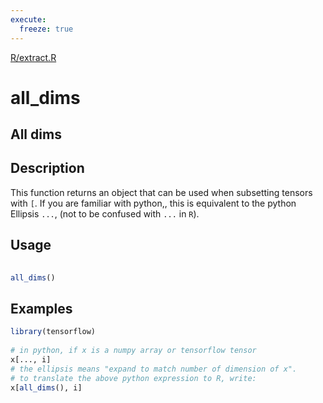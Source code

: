 ```yaml
---
execute:
  freeze: true
---
```


[R/extract.R](https://github.com/rstudio/tensorflow//blob/main/R/extract.R#L263) 

# all_dims

## All dims

## Description
 This function returns an object that can be used when subsetting tensors with `[`. If you are familiar with python,, this is equivalent to the python Ellipsis `...`, (not to be confused with `...` in `R`). 


## Usage
```r
 
all_dims() 
```






## Examples
```r
library(tensorflow)
 
# in python, if x is a numpy array or tensorflow tensor 
x[..., i] 
# the ellipsis means "expand to match number of dimension of x". 
# to translate the above python expression to R, write: 
x[all_dims(), i] 
 
```


